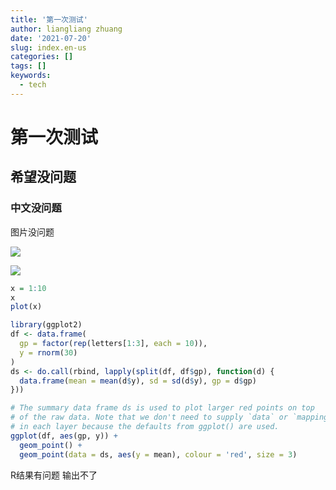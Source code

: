```yaml
---
title: '第一次测试'
author: liangliang zhuang
date: '2021-07-20'
slug: index.en-us
categories: []
tags: []
keywords:
  - tech
---
```


<!--more-->

# 第一次测试

## 希望没问题

### 中文没问题

图片没问题

![](images/16361626678305_.pic_hd.jpg)

![](images/16371626681396_.pic_hd.jpg)

```r
x = 1:10
x
plot(x)
```

```r
library(ggplot2)
df <- data.frame(
  gp = factor(rep(letters[1:3], each = 10)),
  y = rnorm(30)
)
ds <- do.call(rbind, lapply(split(df, df$gp), function(d) {
  data.frame(mean = mean(d$y), sd = sd(d$y), gp = d$gp)
}))

# The summary data frame ds is used to plot larger red points on top
# of the raw data. Note that we don't need to supply `data` or `mapping`
# in each layer because the defaults from ggplot() are used.
ggplot(df, aes(gp, y)) +
  geom_point() +
  geom_point(data = ds, aes(y = mean), colour = 'red', size = 3)

```

R结果有问题 输出不了
